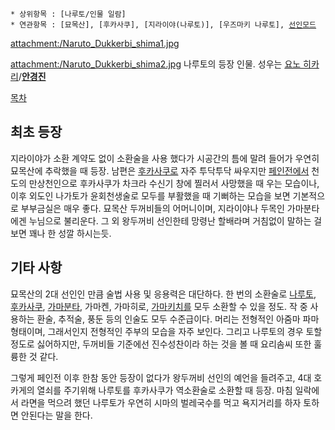  * 상위항목 : [나루토/인물 일람]
 * 연관항목 : [묘목산], [후카사쿠], [지라이야(나루토)], [우즈마키 나루토], [[선인모드]]

attachment:/Naruto_Dukkerbi_shima1.jpg

attachment:/Naruto_Dukkerbi_shima2.jpg
나루토의 등장 인물. 성우는 [[요노 히카리]]/'''[[안경진]]'''

[[목차]]
== 최초 등장 ==
지라이야가 소환 계약도 없이 소환술을 사용 했다가 시공간의 틈에 말려 들어가 우연히 묘목산에 추락했을 때 등장. 남편은 [[후카사쿠]]로 자주 투닥투닥 싸우지만 [[페인(나루토)|페인]]전에서 천도의 만상천인으로 후카사쿠가 차크라 수신기 창에 찔러서 사망했을 때 우는 모습이나, 이후 외도인 나가토가 윤회천생술로 모두를 부활했을 때 기뻐하는 모습을 보면 기본적으로 부부금실은 매우 좋다. 묘목산 두꺼비들의 어머니이며, 지라이야나 두목인 가마분타에겐 누님으로 불리운다. 그 외 왕두꺼비 선인한테 망령난 할배라며 거침없이 말하는 걸 보면 꽤나 한 성깔 하시는듯.

== 기타 사항 ==
묘목산의 2대 선인인 만큼 술법 사용 및 응용력은 대단하다. 한 번의 소환술로 [[우즈마키 나루토|나루토]], [[후카사쿠]], [[가마분타]], 가마켄, 가마히로, [[가마키치]]를 모두 소환할 수 있을 정도. 작 중 사용하는 환술, 추적술, 풍둔 등의 인술도 모두 수준급이다. 머리는 전형적인 아줌마 파마 형태이며, 그래서인지 전형적인 주부의 모습을 자주 보인다. 그리고 나루토의 경우 토할 정도로 싫어하지만, 두꺼비들 기준에선 진수성찬이라 하는 것을 볼 때 요리솜씨 또한 훌륭한 것 같다.

그렇게 페인전 이후 한참 동안 등장이 없다가 왕두꺼비 선인의 예언을 들려주고, 4대 호카게의 열쇠를 주기위해 나루토를 후카사쿠가 역소환술로 소환할 때 등장. 마침 일락에서 라면을 먹으려 했던 나루토가 우연히 시마의 벌레국수를 먹고 욕지거리를 하자 토하면 안된다는 말을 한다.
